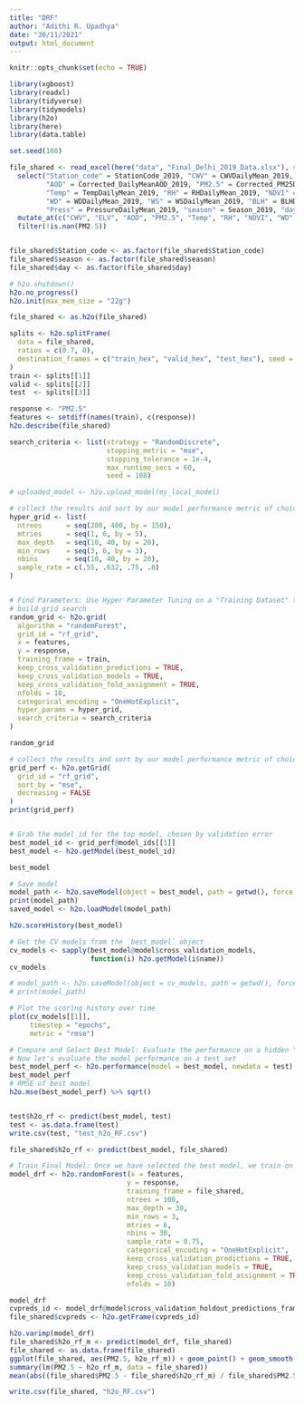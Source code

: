 ```yaml
---
title: "DRF"
author: "Adithi R. Upadhya"
date: "30/11/2021"
output: html_document
---
```


```r
knitr::opts_chunk$set(echo = TRUE)
```


```r
library(xgboost)
library(readxl)
library(tidyverse)
library(tidymodels)
library(h2o)
library(here)
library(data.table)

set.seed(108)

file_shared <- read_excel(here("data", "Final_Delhi_2019_Data.xlsx"), sheet = 1) %>%
  select("Station_code" = StationCode_2019, "CWV" = CWVDailyMean_2019, "ELV" = Elevation_2019, 
         "AOD" = Corrected_DailyMeanAOD_2019, "PM2.5" = Corrected_PM25DailyMean_2019,
         "Temp" = TempDailyMean_2019, "RH" = RHDailyMean_2019, "NDVI" = RHDailyMean_2019,
         "WD" = WDDailyMean_2019, "WS" = WSDailyMean_2019, "BLH" = BLHDailyMean_2019,
         "Press" = PressureDailyMean_2019, "season" = Season_2019, "day" = JulianDay_2019) %>%
  mutate_at(c("CWV", "ELV", "AOD", "PM2.5", "Temp", "RH", "NDVI", "WD", "WS", "BLH", "Press"), as.numeric) %>% 
  filter(!is.nan(PM2.5)) 


file_shared$Station_code <- as.factor(file_shared$Station_code)
file_shared$season <- as.factor(file_shared$season)
file_shared$day <- as.factor(file_shared$day)

# h2o.shutdown()
h2o.no_progress()
h2o.init(max_mem_size = "22g")

file_shared <- as.h2o(file_shared)

splits <- h2o.splitFrame(
  data = file_shared,
  ratios = c(0.7, 0),   
  destination_frames = c("train_hex", "valid_hex", "test_hex"), seed = 108
)
train <- splits[[1]]
valid <- splits[[2]]
test  <- splits[[3]]

response <- "PM2.5"
features <- setdiff(names(train), c(response))
h2o.describe(file_shared)

search_criteria <- list(strategy = "RandomDiscrete", 
                        stopping_metric = "mse",
                        stopping_tolerance = 1e-4,
                        max_runtime_secs = 60,
                        seed = 108)

# uploaded_model <- h2o.upload_model(my_local_model)

# collect the results and sort by our model performance metric of choice
hyper_grid <- list(
  ntrees      = seq(200, 400, by = 150),
  mtries      = seq(1, 6, by = 5),
  max_depth   = seq(10, 40, by = 20),
  min_rows    = seq(3, 6, by = 3),
  nbins       = seq(10, 40, by = 20),
  sample_rate = c(.55, .632, .75, .8)
)


# Find Parameters: Use Hyper Parameter Tuning on a "Training Dataset" that sections your training data into 5-Folds. The output at Stage 1 is the parameter set.
# build grid search 
random_grid <- h2o.grid(
  algorithm = "randomForest",
  grid_id = "rf_grid",
  x = features, 
  y = response, 
  training_frame = train,
  keep_cross_validation_predictions = TRUE,
  keep_cross_validation_models = TRUE,
  keep_cross_validation_fold_assignment = TRUE, 
  nfolds = 10,  
  categorical_encoding = "OneHotExplicit",
  hyper_params = hyper_grid,
  search_criteria = search_criteria
)

random_grid

# collect the results and sort by our model performance metric of choice
grid_perf <- h2o.getGrid(
  grid_id = "rf_grid", 
  sort_by = "mse", 
  decreasing = FALSE
)
print(grid_perf)


# Grab the model_id for the top model, chosen by validation error
best_model_id <- grid_perf@model_ids[[1]]
best_model <- h2o.getModel(best_model_id)

best_model

# Save model
model_path <- h2o.saveModel(object = best_model, path = getwd(), force = TRUE)
print(model_path)
saved_model <- h2o.loadModel(model_path)

h2o.scoreHistory(best_model)

# Get the CV models from the `best_model` object
cv_models <- sapply(best_model@model$cross_validation_models, 
                    function(i) h2o.getModel(i$name))
cv_models

# model_path <- h2o.saveModel(object = cv_models, path = getwd(), force = TRUE)
# print(model_path)

# Plot the scoring history over time
plot(cv_models[[1]], 
     timestep = "epochs", 
     metric = "rmse")

# Compare and Select Best Model: Evaluate the performance on a hidden "Test Dataset". The ouput at Stage 2 is that we determine best model.
# Now let's evaluate the model performance on a test set
best_model_perf <- h2o.performance(model = best_model, newdata = test)
best_model_perf
# RMSE of best model
h2o.mse(best_model_perf) %>% sqrt()


test$h2o_rf <- predict(best_model, test)
test <- as.data.frame(test)
write.csv(test, "test_h2o_RF.csv")

file_shared$h2o_rf <- predict(best_model, file_shared)

# Train Final Model: Once we have selected the best model, we train on the full dataset. This model goes into production.
model_drf <- h2o.randomForest(x = features, 
                             y = response, 
                             training_frame = file_shared,
                             ntrees = 100,
                             max_depth = 30,
                             min_rows = 3,
                             mtries = 6,
                             nbins = 30, 
                             sample_rate = 0.75,
                             categorical_encoding = "OneHotExplicit",
                             keep_cross_validation_predictions = TRUE,
                             keep_cross_validation_models = TRUE,
                             keep_cross_validation_fold_assignment = TRUE, 
                             nfolds = 10)

model_drf
cvpreds_id <- model_drf@model$cross_validation_holdout_predictions_frame_id$name
file_shared$cvpreds <- h2o.getFrame(cvpreds_id)

h2o.varimp(model_drf)
file_shared$h2o_rf_m <- predict(model_drf, file_shared)
file_shared <- as.data.frame(file_shared)
ggplot(file_shared, aes(PM2.5, h2o_rf_m)) + geom_point() + geom_smooth(method = "lm")
summary(lm(PM2.5 ~ h2o_rf_m, data = file_shared))
mean(abs((file_shared$PM2.5 - file_shared$h2o_rf_m) / file_shared$PM2.5), na.rm = TRUE) * 100

write.csv(file_shared, "h2o_RF.csv")


```

